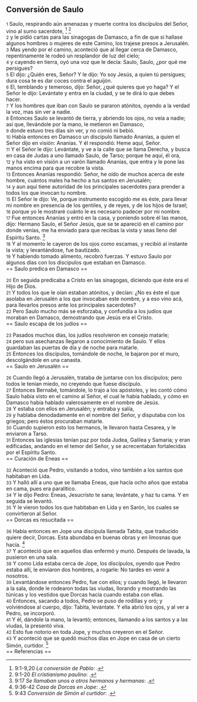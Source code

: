 == Conversión de Saulo ==

{{anchor|1}} <small>1</small> Saulo, respirando aún amenazas y muerte contra los discípulos del Señor, vino al sumo sacerdote, <ref>9:1-9,20 ''La conversión de Pablo'': {{lib|LU|100|5|3}}.</ref> <ref>9:1-20 ''El cristianismo paulino'': {{lib|LU|196|2|1}}.</ref><br>
{{anchor|2}} <small>2</small> y le pidió cartas para las sinagogas de Damasco, a fin de que si hallase algunos hombres o mujeres de este Camino, los trajese presos a Jerusalén.<br>
{{anchor|3}} <small>3</small> Mas yendo por el camino, aconteció que al llegar cerca de Damasco, repentinamente le rodeó un resplandor de luz del cielo;<br>
{{anchor|4}} <small>4</small> y cayendo en tierra, oyó una voz que le decía: Saulo, Saulo, ¿por qué me persigues?<br>
{{anchor|5}} <small>5</small> El dijo: ¿Quién eres, Señor? Y le dijo: Yo soy Jesús, a quien tú persigues; dura cosa te es dar coces contra el aguijón.<br>
{{anchor|6}} <small>6</small> El, temblando y temeroso, dijo: Señor, ¿qué quieres que yo haga? Y el Señor le dijo: Levántate y entra en la ciudad, y se te dirá lo que debes hacer.<br>
{{anchor|7}} <small>7</small> Y los hombres que iban con Saulo se pararon atónitos, oyendo a la verdad la voz, mas sin ver a nadie.<br>
{{anchor|8}} <small>8</small> Entonces Saulo se levantó de tierra, y abriendo los ojos, no veía a nadie; así que, llevándole por la mano, le metieron en Damasco,<br>
{{anchor|9}} <small>9</small> donde estuvo tres días sin ver, y no comió ni bebió.<br>
{{anchor|10}} <small>10</small> Había entonces en Damasco un discípulo llamado Ananías, a quien el Señor dijo en visión: Ananías. Y él respondió: Heme aquí, Señor.<br>
{{anchor|11}} <small>11</small> Y el Señor le dijo: Levántate, y ve a la calle que se llama Derecha, y busca en casa de Judas a uno llamado Saulo, de Tarso; porque he aquí, él ora,<br>
{{anchor|12}} <small>12</small> y ha visto en visión a un varón llamado Ananías, que entra y le pone las manos encima para que recobre la vista.<br>
{{anchor|13}} <small>13</small> Entonces Ananías respondió: Señor, he oído de muchos acerca de este hombre, cuántos males ha hecho a tus santos en Jerusalén;<br>
{{anchor|14}} <small>14</small> y aun aquí tiene autoridad de los principales sacerdotes para prender a todos los que invocan tu nombre.<br>
{{anchor|15}} <small>15</small> El Señor le dijo: Ve, porque instrumento escogido me es éste, para llevar mi nombre en presencia de los gentiles, y de reyes, y de los hijos de Israel;<br>
{{anchor|16}} <small>16</small> porque yo le mostraré cuánto le es necesario padecer por mi nombre.<br>
{{anchor|17}} <small>17</small> Fue entonces Ananías y entró en la casa, y poniendo sobre él las manos, dijo: Hermano Saulo, el Señor Jesús, que se te apareció en el camino por donde venías, me ha enviado para que recibas la vista y seas lleno del Espíritu Santo. <ref>9:17 ''Se llamaban unos a otros hermanos y hermanas'': {{lib|LU|194|4|7}}.</ref><br>
{{anchor|18}} <small>18</small> Y al momento le cayeron de los ojos como escamas, y recibió al instante la vista; y levantándose, fue bautizado.<br>
{{anchor|19}} <small>19</small> Y habiendo tomado alimento, recobró fuerzas. Y estuvo Saulo por algunos días con los discípulos que estaban en Damasco.<br>
== Saulo predica en Damasco ==

{{anchor|20}} <small>20</small> En seguida predicaba a Cristo en las sinagogas, diciendo que éste era el Hijo de Dios.<br>
{{anchor|21}} <small>21</small> Y todos los que le oían estaban atónitos, y decían: ¿No es éste el que asolaba en Jerusalén a los que invocaban este nombre, y a eso vino acá, para llevarlos presos ante los principales sacerdotes?<br>
{{anchor|22}} <small>22</small> Pero Saulo mucho más se esforzaba, y confundía a los judíos que moraban en Damasco, demostrando que Jesús era el Cristo.<br>
== Saulo escapa de los judíos ==

{{anchor|23}} <small>23</small> Pasados muchos días, los judíos resolvieron en consejo matarle;<br>
{{anchor|24}} <small>24</small> pero sus asechanzas llegaron a conocimiento de Saulo. Y ellos guardaban las puertas de día y de noche para matarle.<br>
{{anchor|25}} <small>25</small> Entonces los discípulos, tomándole de noche, le bajaron por el muro, descolgándole en una canasta.<br>
== Saulo en Jerusalén ==

{{anchor|26}} <small>26</small> Cuando llegó a Jerusalén, trataba de juntarse con los discípulos; pero todos le tenían miedo, no creyendo que fuese discípulo.<br>
{{anchor|27}} <small>27</small> Entonces Bernabé, tomándole, lo trajo a los apóstoles, y les contó cómo Saulo había visto en el camino al Señor, el cual le había hablado, y cómo en Damasco había hablado valerosamente en el nombre de Jesús.<br>
{{anchor|28}} <small>28</small> Y estaba con ellos en Jerusalén; y entraba y salía,<br>
{{anchor|29}} <small>29</small> y hablaba denodadamente en el nombre del Señor, y disputaba con los griegos; pero éstos procuraban matarle.<br>
{{anchor|30}} <small>30</small> Cuando supieron esto los hermanos, le llevaron hasta Cesarea, y le enviaron a Tarso.<br>
{{anchor|31}} <small>31</small> Entonces las iglesias tenían paz por toda Judea, Galilea y Samaria; y eran edificadas, andando en el temor del Señor, y se acrecentaban fortalecidas por el Espíritu Santo.<br>
== Curación de Eneas ==

{{anchor|32}} <small>32</small> Aconteció que Pedro, visitando a todos, vino también a los santos que habitaban en Lida.<br>
{{anchor|33}} <small>33</small> Y halló allí a uno que se llamaba Eneas, que hacía ocho años que estaba en cama, pues era paralítico.<br>
{{anchor|34}} <small>34</small> Y le dijo Pedro: Eneas, Jesucristo te sana; levántate, y haz tu cama. Y en seguida se levantó.<br>
{{anchor|35}} <small>35</small> Y le vieron todos los que habitaban en Lida y en Sarón, los cuales se convirtieron al Señor.<br>
== Dorcas es resucitada ==

{{anchor|36}} <small>36</small> Había entonces en Jope una discípula llamada Tabita, que traducido quiere decir, Dorcas. Esta abundaba en buenas obras y en limosnas que hacía. <ref>9:36-42 ''Casa de Dorcas en Jope'': {{lib|LU|130|1|3}}.</ref><br>
{{anchor|37}} <small>37</small> Y aconteció que en aquellos días enfermó y murió. Después de lavada, la pusieron en una sala.<br>
{{anchor|38}} <small>38</small> Y como Lida estaba cerca de Jope, los discípulos, oyendo que Pedro estaba allí, le enviaron dos hombres, a rogarle: No tardes en venir a nosotros.<br>
{{anchor|39}} <small>39</small> Levantándose entonces Pedro, fue con ellos; y cuando llegó, le llevaron a la sala, donde le rodearon todas las viudas, llorando y mostrando las túnicas y los vestidos que Dorcas hacía cuando estaba con ellas.<br>
{{anchor|40}} <small>40</small> Entonces, sacando a todos, Pedro se puso de rodillas y oró; y volviéndose al cuerpo, dijo: Tabita, levántate. Y ella abrió los ojos, y al ver a Pedro, se incorporó.<br>
{{anchor|41}} <small>41</small> Y él, dándole la mano, la levantó; entonces, llamando a los santos y a las viudas, la presentó viva.<br>
{{anchor|42}} <small>42</small> Esto fue notorio en toda Jope, y muchos creyeron en el Señor.<br>
{{anchor|43}} <small>43</small> Y aconteció que se quedó muchos días en Jope en casa de un cierto Simón, curtidor. <ref>9:43 ''Conversión de Simón el curtidor'': {{lib|LU|130|1|3}}.</ref><br>
== Referencias ==

<references />
